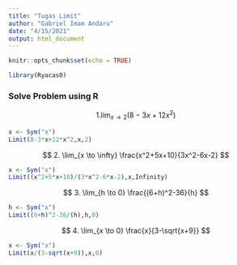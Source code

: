 ```yaml
---
title: "Tugas Limit"
author: "Gabriel Imam Andaru"
date: "4/15/2021"
output: html_document
---
```


```r
knitr::opts_chunk$set(echo = TRUE)
```

```r
library(Ryacas0)
```
### Solve Problem using R

$$ 
1. \lim_{x \to 2} (8-3x+12x^2)
$$
```r
x <- Sym("x")
Limit(8-3*x+12*x^2,x,2)
```
$$ 
2. \lim_{x \to \infty} \frac{x^2+5x+10}{3x^2-6x-2}
$$
```r
x <- Sym("x")
Limit((x^2+5*x+10)/(3*x^2-6*x-2),x,Infinity)
```
$$ 
3. \lim_{h \to 0} \frac{(6+h)^2-36}{h}
$$

```r
h <- Sym("x")
Limit((6+h)^2-36/(h),h,0)
```
$$ 
4. \lim_{x \to 0} \frac{x}{3-\sqrt{x+9}}
$$
```r
x <- Sym("x")
Limit(x/(3-sqrt(x+9)),x,0)
```